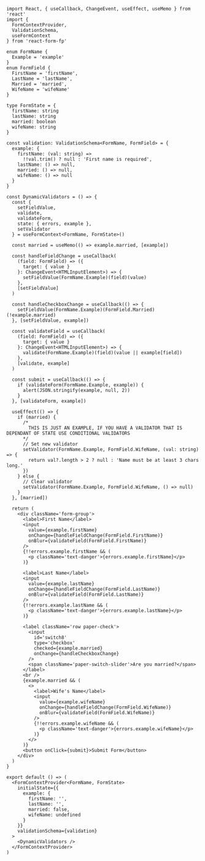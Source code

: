 ```tsx
import React, { useCallback, ChangeEvent, useEffect, useMemo } from 'react'
import {
  FormContextProvider,
  ValidationSchema,
  useFormContext
} from 'react-form-fp'

enum FormName {
  Example = 'example'
}
enum FormField {
  FirstName = 'firstName',
  LastName = 'lastName',
  Married = 'married',
  WifeName = 'wifeName'
}

type FormState = {
  firstName: string
  lastName: string
  married: boolean
  wifeName: string
}

const validation: ValidationSchema<FormName, FormField> = {
  example: {
    firstName: (val: string) =>
      !!val.trim() ? null : 'First name is required',
    lastName: () => null,
    married: () => null,
    wifeName: () => null
  }
}

const DynamicValidators = () => {
  const {
    setFieldValue,
    validate,
    validateForm,
    state: { errors, example },
    setValidator
  } = useFormContext<FormName, FormState>()

  const married = useMemo(() => example.married, [example])

  const handleFieldChange = useCallback(
    (field: FormField) => ({
      target: { value }
    }: ChangeEvent<HTMLInputElement>) => {
      setFieldValue(FormName.Example)(field)(value)
    },
    [setFieldValue]
  )

  const handleCheckboxChange = useCallback(() => {
    setFieldValue(FormName.Example)(FormField.Married)(!example.married)
  }, [setFieldValue, example])

  const validateField = useCallback(
    (field: FormField) => ({
      target: { value }
    }: ChangeEvent<HTMLInputElement>) => {
      validate(FormName.Example)(field)(value || example[field])
    },
    [validate, example]
  )

  const submit = useCallback(() => {
    if (validateForm(FormName.Example, example)) {
      alert(JSON.stringify(example, null, 2))
    }
  }, [validateForm, example])

  useEffect(() => {
    if (married) {
      /*
        THIS IS JUST AN EXAMPLE, IF YOU HAVE A VALIDATOR THAT IS DEPENDANT OF STATE USE CONDITIONAL VALIDATORS
      */
      // Set new validator
      setValidator(FormName.Example, FormField.WifeName, (val: string) => {
        return val?.length > 2 ? null : 'Name must be at least 3 chars long.'
      })
    } else {
      // Clear validator
      setValidator(FormName.Example, FormField.WifeName, () => null)
    }
  }, [married])

  return (
    <div className='form-group'>
      <label>First Name</label>
      <input
        value={example.firstName}
        onChange={handleFieldChange(FormField.FirstName)}
        onBlur={validateField(FormField.FirstName)}
      />
      {!!errors.example.firstName && (
        <p className='text-danger'>{errors.example.firstName}</p>
      )}

      <label>Last Name</label>
      <input
        value={example.lastName}
        onChange={handleFieldChange(FormField.LastName)}
        onBlur={validateField(FormField.LastName)}
      />
      {!!errors.example.lastName && (
        <p className='text-danger'>{errors.example.lastName}</p>
      )}

      <label className='row paper-check'>
        <input
          id='switch8'
          type='checkbox'
          checked={example.married}
          onChange={handleCheckboxChange}
        />
        <span className='paper-switch-slider'>Are you married?</span>
      </label>
      <br />
      {example.married && (
        <>
          <label>Wife's Name</label>
          <input
            value={example.wifeName}
            onChange={handleFieldChange(FormField.WifeName)}
            onBlur={validateField(FormField.WifeName)}
          />
          {!!errors.example.wifeName && (
            <p className='text-danger'>{errors.example.wifeName}</p>
          )}
        </>
      )}
      <button onClick={submit}>Submit Form</button>
    </div>
  )
}

export default () => (
  <FormContextProvider<FormName, FormState>
    initialState={{
      example: {
        firstName: '',
        lastName: '',
        married: false,
        wifeName: undefined
      }
    }}
    validationSchema={validation}
  >
    <DynamicValidators />
  </FormContextProvider>
)
```
